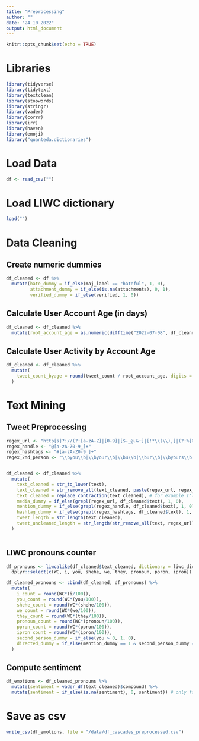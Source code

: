 ```yaml
---
title: "Preprocessing"
author: ""
date: "24 10 2022"
output: html_document
---
```


```r
knitr::opts_chunk$set(echo = TRUE)
```


# Libraries


```r
library(tidyverse)
library(tidytext)
library(textclean)
library(stopwords)
library(stringr)
library(vader)
library(corrr)
library(irr)
library(haven)
library(emoji)
library("quanteda.dictionaries")
```



# Load Data


```r
df <- read_csv("")
```


# Load LIWC dictionary


```r

load("")

```


# Data Cleaning
## Create numeric dummies


```r
df_cleaned <- df %>%
  mutate(hate_dummy = if_else(maj_label == "hateful", 1, 0),
         attachment_dummy = if_else(is.na(attachments), 0, 1),
         verified_dummy = if_else(verified, 1, 0))
```


## Calculate User Account Age (in days)


```r
df_cleaned <- df_cleaned %>%
  mutate(root_account_age = as.numeric(difftime("2022-07-08", df_cleaned$created_at_account, units = "days")))

```


## Calculate User Activity by Account Age


```r
df_cleaned <- df_cleaned %>%
  mutate(
    tweet_count_byage = round(tweet_count / root_account_age, digits = 2)
  )

```


# Text Mining
## Tweet Preprocessing


```r
regex_url <- "http[s]?://(?:[a-zA-Z]|[0-9]|[$-_@.&+]|[!*\\(\\),]|(?:%[0-9a-fA-F][0-9a-fA-F]))+"
regex_handle <- "@[a-zA-Z0-9_]+"
regex_hashtags <- "#[a-zA-Z0-9_]+"
regex_2nd_person <- "\\byou\\b|\\byour\\b|\\bu\\b|\\bur\\b|\\byours\\b|\\bu're\\b|\\byou're\\b|\\byour\\b|\\byourself\\b|\\burself\\b|\\bya\\b"


df_cleaned <- df_cleaned %>%
  mutate(
    text_cleaned = str_to_lower(text),
    text_cleaned = str_remove_all(text_cleaned, paste(regex_url, regex_handle, regex_hashtags, sep = "|")),
    text_cleaned = replace_contraction(text_cleaned), # for example I'll -> I will
    media_dummy = if_else(grepl(regex_url, df_cleaned$text), 1, 0),
    mention_dummy = if_else(grepl(regex_handle, df_cleaned$text), 1, 0),
    hashtag_dummy = if_else(grepl(regex_hashtags, df_cleaned$text), 1, 0),
    tweet_length = str_length(text_cleaned),
    tweet_uncleaned_length = str_length(str_remove_all(text, regex_url))
  )
  

```


## LIWC pronouns counter


```r

df_pronouns <- liwcalike(df_cleaned$text_cleaned, dictionary = liwc_dict) %>%
  dplyr::select(c(WC, i, you, shehe, we, they, pronoun, ppron, ipron))

df_cleaned_pronouns <- cbind(df_cleaned, df_pronouns) %>%
  mutate(
    i_count = round(WC*(i/100)),
    you_count = round(WC*(you/100)),
    shehe_count = round(WC*(shehe/100)),
    we_count = round(WC*(we/100)),
    they_count = round(WC*(they/100)),
    pronoun_count = round(WC*(pronoun/100)),
    ppron_count = round(WC*(ppron/100)),
    ipron_count = round(WC*(ipron/100)),
    second_person_dummy = if_else(you > 0, 1, 0),
    directed_dummy = if_else(mention_dummy == 1 & second_person_dummy == 1, 1, 0)
  )

```


## Compute sentiment

```r

df_emotions <- df_cleaned_pronouns %>%
  mutate(sentiment = vader_df(text_cleaned)$compound) %>%
  mutate(sentiment = if_else(is.na(sentiment), 0, sentiment)) # only for one case NA is produced


```


# Save as csv


```r
write_csv(df_emotions, file = "/data/df_cascades_preprocessed.csv")
```